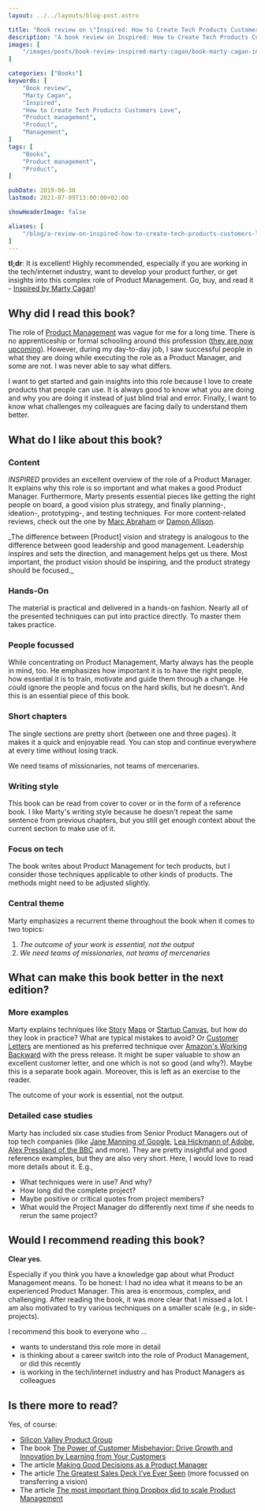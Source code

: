 ```yaml
---
layout: ../../layouts/blog-post.astro

title: "Book review on \"Inspired: How to Create Tech Products Customers Love\" by Marty Cagan"
description: "A book review on Inspired: How to Create Tech Products Customers Love by Marty Cagan."
images: [
    "/images/posts/book-review-inspired-marty-cagan/book-marty-cagan-inspired-how-to-create-tech-products-customers-love.jpg"
]

categories: ["Books"]
keywords: [
    "Book review",
    "Marty Cagan",
    "Inspired",
    "How to Create Tech Products Customers Love",
    "Product management",
    "Product",
    "Management",
]
tags: [
    "Books",
    "Product management",
    "Product",
]

pubDate: 2019-06-30
lastmod: 2021-07-09T13:00:00+02:00

showHeaderImage: false

aliases: [
    "/blog/a-review-on-inspired-how-to-create-tech-products-customers-love/"
]
---
```


**tl;dr**: It is excellent!
Highly recommended, especially if you are working in the tech/internet industry, want to develop your product further, or get insights into this complex role of Product Management.
Go, buy, and read it - [Inspired by Marty Cagan](https://www.amazon.de/gp/product/1119387507/ref=as_li_qf_asin_il_tl?ie=UTF8&creative=6742&linkCode=as2&creativeASIN=1119387507&linkId=c71747eb1964d1a11f6227aff3c06356)!

<BlogPostImage
    path="/images/posts/book-review-inspired-marty-cagan/book-marty-cagan-inspired-how-to-create-tech-products-customers-love.jpg"
    alt="Inspired: How to Create Tech Products Customers Love by Marty Cagan."
    title="Inspired: How to Create Tech Products Customers Love by Marty Cagan." />

## Why did I read this book?

The role of [Product Management](https://en.wikipedia.org/wiki/Product_management "Product Management at Wikipedia") was vague for me for a long time.
There is no apprenticeship or formal schooling around this profession ([they are now upcoming](https://code.berlin/en/study/product-management/ "Bachelor of Arts in Product Management at CODE university")).
However, during my day-to-day job, I saw successful people in what they are doing while executing the role as a Product Manager, and some are not.
I was never able to say what differs.

I want to get started and gain insights into this role because I love to create products that people can use.
It is always good to know what you are doing and why you are doing it instead of just blind trial and error.
Finally, I want to know what challenges my colleagues are facing daily to understand them better.

## What do I like about this book?

### Content

_INSPIRED_ provides an excellent overview of the role of a Product Manager.
It explains why this role is so important and what makes a good Product Manager.
Furthermore, Marty presents essential pieces like getting the right people on board, a good vision plus strategy, and finally planning-, ideation-, prototyping-, and testing techniques.
For more content-related reviews, check out the one by [Marc Abraham](https://maa1.medium.com/book-review-inspired-how-to-create-tech-products-customers-love-4fc8e8f26739 "Book review on Inspired by Marc Abraham") or [Damon Allison](https://medium.com/@damonallison/inspired-how-to-create-tech-products-customers-love-a-book-review-513603a8a533 "Book review on Inspired by Damon Allison").

<Quote from="Marty Cagan in _INSPIRED: How to Create Tech Products Customers Love_">
    _The difference between [Product] vision and strategy is analogous to the difference between good leadership and good management. Leadership inspires and sets the direction, and management helps get us there. Most important, the product vision should be inspiring, and the product strategy should be focused._
</Quote>

### Hands-On

The material is practical and delivered in a hands-on fashion.
Nearly all of the presented techniques can put into practice directly.
To master them takes practice.

### People focussed

While concentrating on Product Management, Marty always has the people in mind, too.
He emphasizes how important it is to have the right people, how essential it is to train, motivate and guide them through a change.
He could ignore the people and focus on the hard skills, but he doesn’t.
And this is an essential piece of this book.

### Short chapters

The single sections are pretty short (between one and three pages).
It makes it a quick and enjoyable read.
You can stop and continue everywhere at every time without losing track.

<Quote from="Marty Cagan in _INSPIRED: How to Create Tech Products Customers Love_">
    We need teams of missionaries, not teams of mercenaries.
</Quote>

### Writing style

This book can be read from cover to cover or in the form of a reference book.
I like Marty's writing style because he doesn't repeat the same sentence from previous chapters, but you still get enough context about the current section to make use of it.

### Focus on tech

The book writes about Product Management for tech products, but I consider those techniques applicable to other kinds of products.
The methods might need to be adjusted slightly.

### Central theme

Marty emphasizes a recurrent theme throughout the book when it comes to two topics:
1. _The outcome of your work is essential, not the output_
2. _We need teams of missionaries, not teams of mercenaries_

## What can make this book better in the next edition?

### More examples

Marty explains techniques like [Story](https://www.aha.io/roadmapping/guide/release-management/what-is-user-story-mapping "Article on What is user story mapping?") [Maps](https://medium.com/i-want-to-be-a-product-manager-when-i-grow-up/user-story-mapping-dd7462ee78cf "Article on User Story Mapping") or [Startup Canvas](https://medium.com/@steve_mullen/an-introduction-to-lean-canvas-5c17c469d3e0 "Article about An Introduction to Lean Canvas"), but how do they look in practice?
What are typical mistakes to avoid?
Or [Customer Letters](https://svpg.com/the-customer-letter/ "Article on The Customer Letter") are mentioned as his preferred technique over [Amazon's Working Backward](https://www.quora.com/What-is-Amazons-approach-to-product-development-and-product-management "Quora post about What is Amazon's approach to product development and product management?") with the press release.
It might be super valuable to show an excellent customer letter, and one which is not so good (and why?).
Maybe this is a separate book again.
Moreover, this is left as an exercise to the reader.

<Quote from="Marty Cagan in _INSPIRED: How to Create Tech Products Customers Love_">
    The outcome of your work is essential, not the output.
</Quote>

### Detailed case studies

Marty has included six case studies from Senior Product Managers out of top tech companies (like [Jane Manning of Google](https://twitter.com/jinpa1345 "Jane Manning at twitter"), [Lea Hickmann of Adobe](https://twitter.com/leahickman "Lea Hickmann at twitter"), [Alex Pressland of the BBC](https://twitter.com/presslandalex "Alex Pressland at twitter") and more).
They are pretty insightful and good reference examples, but they are also very short.
Here, I would love to read more details about it. E.g.,

- What techniques were in use? And why?
- How long did the complete project?
- Maybe positive or critical quotes from project members?
- What would the Project Manager do differently next time if she needs to rerun the same project?

## Would I recommend reading this book?

**Clear yes**.

Especially if you think you have a knowledge gap about what Product Management means.
To be honest: I had no idea what it means to be an experienced Product Manager.
This area is enormous, complex, and challenging.
After reading the book, it was more clear that I missed a lot.
I am also motivated to try various techniques on a smaller scale (e.g., in side-projects).

I recommend this book to everyone who ...

- wants to understand this role more in detail
- is thinking about a career switch into the role of Product Management, or did this recently
- is working in the tech/internet industry and has Product Managers as colleagues

## Is there more to read?

Yes, of course:

- [Silicon Valley Product Group](https://svpg.com/ "Silicon Valley Product Group")
- The book [The Power of Customer Misbehavior: Drive Growth and Innovation by Learning from Your Customers](https://www.amazon.de/gp/product/1349467790/ref=as_li_qf_asin_il_tl?ie=UTF8&creative=6742&linkCode=as2&creativeASIN=1349467790&linkId=3643637220f7d6c0d50052b6e366228f)
- The article [Making Good Decisions as a Product Manager](https://blackboxofpm.com/making-good-decisions-as-a-product-manager-c66ddacc9e2b "Article about Making Good Decisions as a Product Manager")
- The article [The Greatest Sales Deck I’ve Ever Seen](https://medium.com/the-mission/the-greatest-sales-deck-ive-ever-seen-4f4ef3391ba0 "Article about The Greatest Sales Deck I’ve Ever Seen") (more focussed on transferring a vision)
- The article [The most important thing Dropbox did to scale Product Management](https://medium.com/@slynch/the-most-important-thing-dropbox-did-to-scale-product-management-fed90e30697e "Article about The most important thing Dropbox did to scale Product Management")
